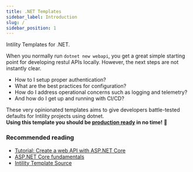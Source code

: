 ```yaml
---
title: .NET Templates
sidebar_label: Introduction
slug: /
sidebar_position: 1
---
```


Intility Templates for .NET.

When you normally run `dotnet new webapi`, you get a great simple starting point for developing restul APIs locally.
However, the next steps are not instantly clear.

- How to I setup proper authentication?
- What are the best practices for configuration?
- How do I address operational concerns such as logging and telemetry?
- And how do I get up and running with CI/CD?

These very opinionated templates aims to give developers battle-tested defaults for Intility projects using dotnet.<br />
**Using this template you should be <ins>production ready</ins> in no time!** 🚀

### Recommended reading

- [Tutorial: Create a web API with ASP.NET Core](https://learn.microsoft.com/en-us/aspnet/core/tutorials/first-web-api?view=aspnetcore-9.0&tabs=visual-studio)
- [ASP.NET Core fundamentals](https://learn.microsoft.com/en-us/aspnet/core/fundamentals/?view=aspnetcore-9.0&tabs=windows)
- [Intility Template Source](https://github.com/Intility/templates)
